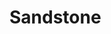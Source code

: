 
# Sandstone
<ProjectDetails
  floatRight
  region="Dorne"
  house="House Qorgyle"
  type="Castle"
  status="Completed"
  warp="/warp sandstone"
  projectLead="Emoticone11, birdman7"
  dateStarted="2014-06-30T07:00:00+00:00"
  dateCompleted="2014-06-30T07:00:00+00:00"
/>
